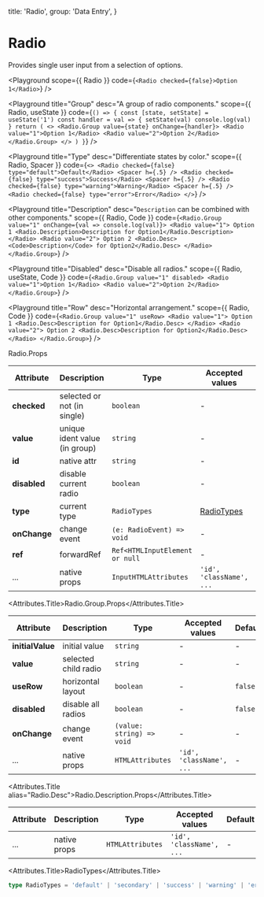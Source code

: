 
  title: 'Radio',
  group: 'Data Entry',
}

# Radio

Provides single user input from a selection of options.

<Playground
  scope={{ Radio }}
  code={`
<Radio checked={false}>Option 1</Radio>
`}
/>

<Playground
  title="Group"
  desc="A group of radio components."
  scope={{ Radio, useState }}
  code={`
() => {
  const [state, setState] = useState('1')
  const handler = val => {
    setState(val)
    console.log(val)
  }
  return (
    <>
      <Radio.Group value={state} onChange={handler}>
        <Radio value="1">Option 1</Radio>
        <Radio value="2">Option 2</Radio>
      </Radio.Group>
    </>
  )
}
`}
/>

<Playground
  title="Type"
  desc="Differentiate states by color."
  scope={{ Radio, Spacer }}
  code={`
    <>
      <Radio checked={false} type="default">Default</Radio>
      <Spacer h={.5} />
      <Radio checked={false} type="success">Success</Radio>
      <Spacer h={.5} />
      <Radio checked={false} type="warning">Warning</Radio>
      <Spacer h={.5} />
      <Radio checked={false} type="error">Error</Radio>
    </>
`}
/>

<Playground
  title="Description"
  desc="`Description` can be combined with other components."
  scope={{ Radio, Code }}
  code={`
<Radio.Group value="1" onChange={val => console.log(val)}>
  <Radio value="1">
    Option 1
    <Radio.Description>Description for Option1</Radio.Description>
  </Radio>
  <Radio value="2">
    Option 2
    <Radio.Desc><Code>Description</Code> for Option2</Radio.Desc>
  </Radio>
</Radio.Group>
`}
/>

<Playground
  title="Disabled"
  desc="Disable all radios."
  scope={{ Radio, useState, Code }}
  code={`
<Radio.Group value="1" disabled>
  <Radio value="1">Option 1</Radio>
  <Radio value="2">Option 2</Radio>
</Radio.Group>
`}
/>

<Playground
  title="Row"
  desc="Horizontal arrangement."
  scope={{ Radio, Code }}
  code={`
<Radio.Group value="1" useRow>
  <Radio value="1">
    Option 1
    <Radio.Desc>Description for Option1</Radio.Desc>
  </Radio>
  <Radio value="2">
    Option 2
    <Radio.Desc>Description for Option2</Radio.Desc>
  </Radio>
</Radio.Group>
`}
/>

<Attributes edit="/pages/components/radio.mdx">
<Attributes.Title>Radio.Props</Attributes.Title>

| Attribute    | Description                   | Type                           | Accepted values           | Default   |
| ------------ | ----------------------------- | ------------------------------ | ------------------------- | --------- |
| **checked**  | selected or not (in single)   | `boolean`                      | -                         | `false`   |
| **value**    | unique ident value (in group) | `string`                       | -                         | -         |
| **id**       | native attr                   | `string`                       | -                         | -         |
| **disabled** | disable current radio         | `boolean`                      | -                         | `false`   |
| **type**     | current type                  | `RadioTypes`                   | [RadioTypes](#radiotypes) | `default` |
| **onChange** | change event                  | `(e: RadioEvent) => void`      | -                         | -         |
| **ref**      | forwardRef                    | `Ref<HTMLInputElement or null` | -                         | -         |
| ...          | native props                  | `InputHTMLAttributes`          | `'id', 'className', ...`  | -         |

<Attributes.Title>Radio.Group.Props</Attributes.Title>

| Attribute        | Description          | Type                      | Accepted values          | Default |
| ---------------- | -------------------- | ------------------------- | ------------------------ | ------- |
| **initialValue** | initial value        | `string`                  | -                        | -       |
| **value**        | selected child radio | `string`                  | -                        | -       |
| **useRow**       | horizontal layout    | `boolean`                 | -                        | `false` |
| **disabled**     | disable all radios   | `boolean`                 | -                        | `false` |
| **onChange**     | change event         | `(value: string) => void` | -                        | -       |
| ...              | native props         | `HTMLAttributes`          | `'id', 'className', ...` | -       |

<Attributes.Title alias="Radio.Desc">Radio.Description.Props</Attributes.Title>

| Attribute | Description  | Type             | Accepted values          | Default |
| --------- | ------------ | ---------------- | ------------------------ | ------- |
| ...       | native props | `HTMLAttributes` | `'id', 'className', ...` | -       |

<Attributes.Title>RadioTypes</Attributes.Title>

```ts
type RadioTypes = 'default' | 'secondary' | 'success' | 'warning' | 'error'
```

</Attributes>
